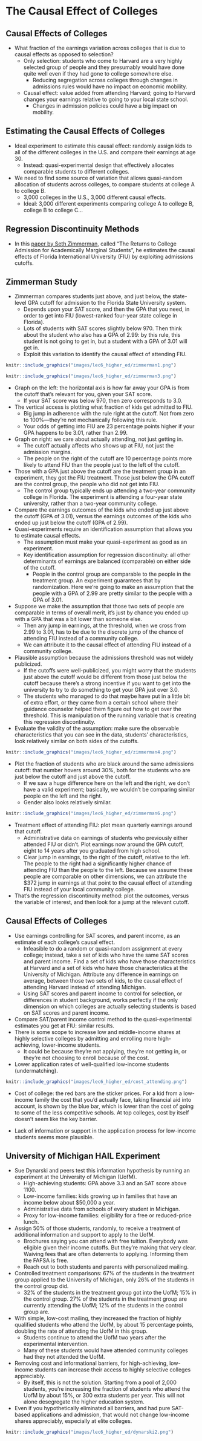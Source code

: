 # The Causal Effect of Colleges {#lec6_ed-higher}

## Causal Effects of Colleges

- What fraction of the earnings variation across colleges that is due to causal effects as opposed to selection? 
    - Only selection: students who come to Harvard are a very highly selected group of people and they presumably would have done quite well even if they had gone to college somewhere else.
        - Reducing segregation across colleges through changes in admissions rules would have no impact on economic mobility.
    - Causal effect: value added from attending Harvard; going to Harvard changes your earnings relative to going to your local state school.
        - Changes in admission policies could have a big impact on mobility.

## Estimating the Causal Effects of Colleges

- Ideal experiment to estimate this causal effect: randomly assign kids to all of the different colleges in the U.S. and compare their earnings at age 30. 
    - Instead: quasi-experimental design that effectively allocates comparable students to different colleges.
- We need to find some source of variation that allows quasi-random allocation of students across colleges, to compare students at college A to college B. 
    - 3,000 colleges in the U.S., 3,000 different causal effects. 
    - Ideal: 3,000 different experiments comparing college A to college B, college B to college C…

## Regression Discontinuity Methods

- In this [paper by Seth Zimmerman](https://www.journals.uchicago.edu/doi/abs/10.1086/676661?journalCode=jole), called "The Returns to College Admission for Academically Marginal Students", he estimates the causal effects of Florida International University (FIU) by exploiting admissions cutoffs. 

## Zimmerman Study

- Zimmerman compares students just above, and just below, the state-level GPA cutoff for admission to the Florida State University system. 
    - Depends upon your SAT score, and then the GPA that you need, in order to get into FIU (lowest-ranked four-year state college in Florida).
    - Lots of students with SAT scores slightly below 970. Then think about the student who also has a GPA of 2.99: by this rule, this student is not going to get in, but a student with a GPA of 3.01 will get in. 
    - Exploit this variation to identify the causal effect of attending FIU.

```r
knitr::include_graphics("images/lec6_higher_ed/zimmerman1.png")
```

```r
knitr::include_graphics("images/lec6_higher_ed/zimmerman3.png")
```

- Graph on the left: the horizontal axis is how far away your GPA is from the cutoff that's relevant for you, given your SAT score. 
    - If your SAT score was below 970, then zero corresponds to 3.0.
- The vertical access is plotting what fraction of kids get admitted to FIU. 
    - Big jump in adherence with the rule right at the cutoff. Not from zero to 100%—they're not mechanically following this rule.
    - Your odds of getting into FIU are 23 percentage points higher if your GPA happens to be 3.01, rather than 2.99.
- Graph on right: we care about actually attending, not just getting in. 
    - The cutoff actually affects who shows up at FIU, not just the admission margins. 
    - The people on the right of the cutoff are 10 percentage points more likely to attend FIU than the people just to the left of the cutoff.
- Those with a GPA just above the cutoff are the treatment group in an experiment, they got the FIU treatment. Those just below the GPA cutoff are the control group, the people who did not get into FIU. 
    - The control group typically ends up attending a two-year community college in Florida. The experiment is attending a four-year state university, rather than a two-year community college.
- Compare the earnings outcomes of the kids who ended up just above the cutoff (GPA of 3.01), versus the earnings outcomes of the kids who ended up just below the cutoff (GPA of 2.99). 
- Quasi-experiments require an identification assumption that allows you to estimate causal effects. 
    - The assumption must make your quasi-experiment as good as an experiment. 
    - Key identification assumption for regression discontinuity: all other determinants of earnings are balanced (comparable) on either side of the cutoff. 
        - People in the control group are comparable to the people in the treatment group. An experiment guarantees that by randomization. Here we're going to make an assumption that the people with a GPA of 2.99 are pretty similar to the people with a GPA of 3.01. 
- Suppose we make the assumption that those two sets of people are comparable in terms of overall merit, it's just by chance you ended up with a GPA that was a bit lower than someone else. 
    - Then any jump in earnings, at the threshold, when we cross from 2.99 to 3.01, has to be due to the discrete jump of the chance of attending FIU instead of a community college.
    - We can attribute it to the causal effect of attending FIU instead of a community college. 
- Plausible assumption because the admissions threshold was not widely publicized. 
    - If the cutoffs were well-publicized, you might worry that the students just above the cutoff would be different from those just below the cutoff because there's a strong incentive if you want to get into the university to try to do something to get your GPA just over 3.0. 
    - The students who managed to do that maybe have put in a little bit of extra effort, or they came from a certain school where their guidance counselor helped them figure out how to get over the threshold. This is manipulation of the running variable that is creating this regression discontinuity.
- Evaluate the validity of the assumption: make sure the observable characteristics that you can see in the data, students' characteristics, look relatively similar on both sides of the cutoffs. 

```r
knitr::include_graphics("images/lec6_higher_ed/zimmerman4.png")
```

- Plot the fraction of students who are black around the same admissions cutoff: that number hovers around 30%, both for the students who are just below the cutoff and just above the cutoff. 
    - If we saw a huge difference here on the left and the right, we don't have a valid experiment; basically, we wouldn't be comparing similar people on the left and the right. 
    - Gender also looks relatively similar. 

```r
knitr::include_graphics("images/lec6_higher_ed/zimmerman6.png")
```

- Treatment effect of attending FIU: plot mean quarterly earnings around that cutoff. 
    - Administrative data on earnings of students who previously either attended FIU or didn't. Plot earnings now around the GPA cutoff, eight to 14 years after you graduated from high school. 
    - Clear jump in earnings, to the right of the cutoff, relative to the left. The people to the right had a significantly higher chance of attending FIU than the people to the left. Because we assume these people are comparable on other dimensions, we can attribute the $372 jump in earnings at that point to the causal effect of attending FIU instead of your local community college. 
- That's the regression discontinuity method: plot the outcomes, versus the variable of interest, and then look for a jump at the relevant cutoff. 

## Causal Effects of Colleges

- Use earnings controlling for SAT scores, and parent income, as an estimate of each college's causal effect. 
    - Infeasible to do a random or quasi-random assignment at every college; instead, take a set of kids who have the same SAT scores and parent income. Find a set of kids who have those characteristics at Harvard and a set of kids who have those characteristics at the University of Michigan. Attribute any difference in earnings on average, between those two sets of kids, to the causal effect of attending Harvard instead of attending Michigan. 
    - Using SAT scores and parent income to control for selection, or differences in student background, works perfectly if the only dimension on which colleges are actually selecting students is based on SAT scores and parent income. 
- Compare SAT/parent income control method to the quasi-experimental estimates you get at FIU: similar results.
- There is some scope to increase low and middle-income shares at highly selective colleges by admitting and enrolling more high-achieving, lower-income students.
    - It could be because they're not applying, they're not getting in, or they're not choosing to enroll because of the cost. 
- Lower application rates of well-qualified low-income students (undermatching). 

```r
knitr::include_graphics("images/lec6_higher_ed/cost_attending.png")
```

- Cost of college: the red bars are the sticker prices. For a kid from a low-income family the cost that you'd actually face, taking financial aid into account, is shown by the blue bar, which is lower than the cost of going to some of the less competitive schools. At top colleges, cost by itself doesn't seem like the key barrier. 

- Lack of information or support in the application process for low-income students seems more plausible. 

## University of Michigan HAIL Experiment
- Sue Dynarski and peers test this information hypothesis by running an experiment at the University of Michigan (UofM). 
    - High-achieving students: GPA above 3.3 and an SAT score above 1100.
    - Low-income families: kids growing up in families that have an income below about $50,000 a year.
    - Administrative data from schools of every student in Michigan. 
    - Proxy for low-income families: eligibility for a free or reduced-price lunch. 
- Assign 50% of those students, randomly, to receive a treatment of additional information and support to apply to the UofM. 
    - Brochures saying you can attend with free tuition. Everybody was eligible given their income cutoffs. But they're making that very clear. Waiving fees that are often deterrents to applying. Informing them the FAFSA is free. 
    - Reach out to both students and parents with personalized mailing. 
- Controlled treatment comparisons: 67% of the students in the treatment group applied to the University of Michigan, only 26% of the students in the control group did. 
    - 32% of the students in the treatment group got into the UofM; 15% in the control group. 27% of the students in the treatment group are currently attending the UofM; 12% of the students in the control group are. 
- With simple, low-cost mailing, they increased the fraction of highly qualified students who attend the UofM, by about 15 percentage points, doubling the rate of attending the UofM in this group.
    - Students continue to attend the UofM two years after the experimental intervention. 
    - Many of these students would have attended community colleges had they not attended the UofM.
- Removing cost and informational barriers, for high-achieving, low-income students can increase their access to highly selective colleges appreciably. 
    - By itself, this is not the solution. Starting from a pool of 2,000 students, you're increasing the fraction of students who attend the UofM by about 15%, or 300 extra students per year. This will not alone desegregate the higher education system.
- Even if you hypothetically eliminated all barriers, and had pure SAT-based applications and admission, that would not change low-income shares appreciably, especially at elite colleges. 

```r
knitr::include_graphics("images/lec6_higher_ed/dynarski2.png")
```
